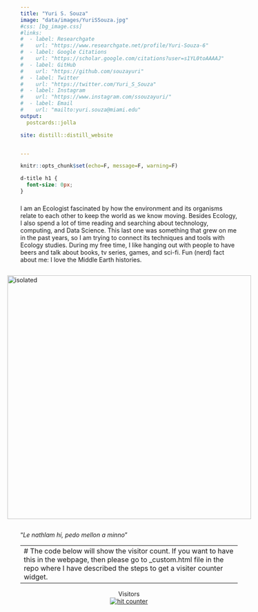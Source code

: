 ```yaml
---
title: "Yuri S. Souza"
image: "data/images/YuriSSouza.jpg"
#css: [bg_image.css]
#links:
#  - label: Researchgate
#    url: "https://www.researchgate.net/profile/Yuri-Souza-6"
#  - label: Google Citations   
#    url: "https://scholar.google.com/citations?user=s1YL0toAAAAJ"
#  - label: GitHub
#    url: "https://github.com/souzayuri"
#  - label: Twitter
#    url: "https://twitter.com/Yuri_S_Souza"
#  - label: Instagram
#    url: "https://www.instagram.com/ssouzayuri/"
#  - label: Email
#    url: "mailto:yuri.souza@miami.edu"
output:
  postcards::jolla

site: distill::distill_website


---
```




```r
knitr::opts_chunk$set(echo=F, message=F, warning=F)
```

```css

d-title h1 {
  font-size: 0px;
}

```


<div class="layout-chunk" data-layout="m-screen">
<div id="particles-js"></div>
</div>
<script src="./assets/particles.min.js"></script>
<script src="./assets/app.js"></script>

### 

I am an Ecologist fascinated by how the environment and its organisms relate to each other to keep the world as we know moving. Besides Ecology, I also spend a lot of time reading and searching about technology, computing, and Data Science. This last one was something that grew on me in the past years, so I am trying to connect its techniques and tools with Ecology studies. During my free time, I like hanging out with people to have beers and talk about books, tv series, games, and sci-fi. Fun (nerd) fact about me: I love the Middle Earth histories.

<div style="display: flex; justify-content: center; width: 100%; box-sizing: border-box; padding: 0 15px;">
  <img src="data/images/generatedtext.jpg" alt="isolated" width="565" style="max-width: 100%; height: auto; display: block; margin: 0 auto;">
</div>

"*Le nathlam hí, pedo mellon a minno*"


---
# The code below will show the visitor count. If you want to have this in the webpage, then please go to _custom.html file in the repo where I have described the steps to get a visiter counter widget.
---

<center>Visitors<center>
<center>

<div id="sfcd944qbhwamjk6hurnyx8gplwunylbmtn"></div>
<script type="text/javascript" src="https://counter5.optistats.ovh/private/counter.js?c=d944qbhwamjk6hurnyx8gplwunylbmtn&down=async" async></script> 
<noscript><a href="https://www.freecounterstat.com" title="website counter code"><img src="https://counter5.optistats.ovh/private/freecounterstat.php?c=d944qbhwamjk6hurnyx8gplwunylbmtn" border="0" title="hit counter" alt="hit counter"></a></noscript>

</div><center>

<!-- adding share buttons on the right side of the page -->
<!-- AddToAny BEGIN -->
<div class="a2a_kit a2a_kit_size_32 a2a_floating_style a2a_vertical_style" style="right:0px; top:150px; data-a2a-url="https://souzayuri.github.io/" data-a2a-title="Yuri Souza">
<a class="a2a_button_twitter"></a>
</div>
<script>
var a2a_config = a2a_config || {};
a2a_config.onclick = 1;
</script>
<script async src="https://static.addtoany.com/menu/page.js"></script>
<!-- AddToAny END -->

